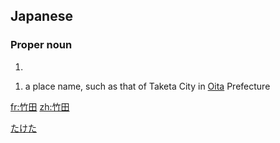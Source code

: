 ==Japanese==
{{ja-kanjitab|たけ|だ}}

===Proper noun===
{{ja-pos|たけだ|proper}}

# {{surname|lang=ja|sort=たけだ}}

{{ja-kanjitab|たけ|た}}

{{ja-pos|たけた|proper}}

# a place name, such as that of Taketa City in [[Oita]] Prefecture

[[Category:ja:Cities|たけた]]

[[fr:竹田]]
[[zh:竹田]]